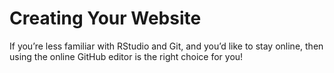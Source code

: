 # Creating Your Website {.sec-online}

If you're less familiar with RStudio and Git, and you'd like to stay online, then using the online GitHub editor is the right choice for you!
